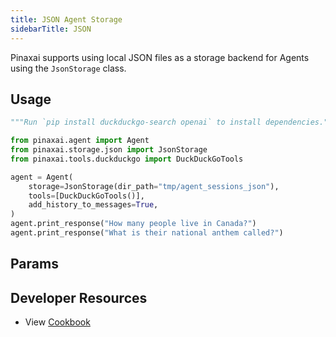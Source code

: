 ```yaml
---
title: JSON Agent Storage
sidebarTitle: JSON
---
```


Pinaxai supports using local JSON files as a storage backend for Agents using the `JsonStorage` class.

## Usage

```python json_storage_for_agent.py
"""Run `pip install duckduckgo-search openai` to install dependencies."""

from pinaxai.agent import Agent
from pinaxai.storage.json import JsonStorage
from pinaxai.tools.duckduckgo import DuckDuckGoTools

agent = Agent(
    storage=JsonStorage(dir_path="tmp/agent_sessions_json"),
    tools=[DuckDuckGoTools()],
    add_history_to_messages=True,
)
agent.print_response("How many people live in Canada?")
agent.print_response("What is their national anthem called?")
```

## Params

<Snippet file="storage-json-params.mdx" />

## Developer Resources

- View [Cookbook](https://github.com/Pinax-Labs/pinaxai/blob/main/cookbook/storage/json_storage/json_storage_for_agent.py)